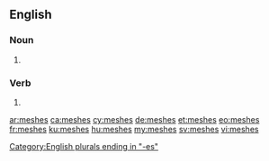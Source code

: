 ==English==

===Noun===
{{head|en|noun plural form}}

# {{plural of|mesh|lang=en}}

===Verb===
{{head|en|verb form}}

# {{en-third-person singular of|mesh}}

[[Category:English plurals ending in "-es"]]

[[ar:meshes]]
[[ca:meshes]]
[[cy:meshes]]
[[de:meshes]]
[[et:meshes]]
[[eo:meshes]]
[[fr:meshes]]
[[ku:meshes]]
[[hu:meshes]]
[[my:meshes]]
[[sv:meshes]]
[[vi:meshes]]